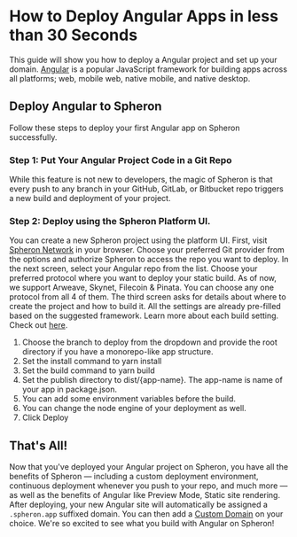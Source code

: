 
# How to Deploy Angular Apps in less than 30 Seconds

This guide will show you how to deploy a Angular project and set up your domain.
[Angular](https://angular.io/) is a popular JavaScript framework for building apps across all platforms; web, mobile web, native mobile, and native desktop.

## Deploy Angular to Spheron

Follow these steps to deploy your first Angular app on Spheron successfully.

### Step 1: Put Your Angular Project Code in a Git Repo

While this feature is not new to developers, the magic of Spheron is that every push to any branch in your GitHub, GitLab, or Bitbucket repo triggers a new build and deployment of your project.

### Step 2: Deploy using the Spheron Platform UI.

You can create a new Spheron project using the platform UI. First, visit [Spheron Network](https://app.spheron.network/) in your browser.
Choose your preferred Git provider from the options and authorize Spheron to access the repo you want to deploy.
In the next screen, select your Angular repo from the list.
Choose your preferred protocol where you want to deploy your static build. As of now, we support Arweave, Skynet, Filecoin & Pinata. You can choose any one protocol from all 4 of them.
The third screen asks for details about where to create the project and how to build it. All the settings are already pre-filled based on the suggested framework. Learn more about each build setting. Check out [here](https://docs.spheron.network/deployments/get-started#configuring-the-deployment).

1. Choose the branch to deploy from the dropdown and provide the root directory if you have a monorepo-like app structure.
2. Set the install command to yarn install
3. Set the build command to yarn build
4. Set the publish directory to dist/\{app-name}. The app-name is name of your app in package.json.
5. You can add some environment variables before the build.
6. You can change the node engine of your deployment as well.
7. Click Deploy

## That's All!

Now that you've deployed your Angular project on Spheron, you have all the benefits of Spheron — including a custom deployment environment, continuous deployment whenever you push to your repo, and much more — as well as the benefits of Angular like Preview Mode, Static site rendering.
After deploying, your new Angular site will automatically be assigned a `.spheron.app` suffixed domain. You can then add a [Custom Domain](https://docs.spheron.network/domain-and-https/centralized-domain/attach-domain) on your choice.
We're so excited to see what you build with Angular on Spheron!

<Navigation name="Deploy Angular App" />
